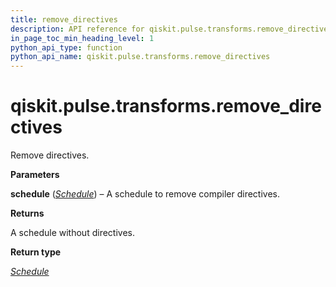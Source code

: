 ```yaml
---
title: remove_directives
description: API reference for qiskit.pulse.transforms.remove_directives
in_page_toc_min_heading_level: 1
python_api_type: function
python_api_name: qiskit.pulse.transforms.remove_directives
---
```


<span id="qiskit-pulse-transforms-remove-directives" />

# qiskit.pulse.transforms.remove\_directives

<Function id="qiskit.pulse.transforms.remove_directives" github="https://github.com/qiskit/qiskit/tree/stable/0.24/qiskit/pulse/transforms/canonicalization.py" signature="remove_directives(schedule)">
  Remove directives.

  **Parameters**

  **schedule** ([*Schedule*](qiskit.pulse.Schedule "qiskit.pulse.schedule.Schedule")) – A schedule to remove compiler directives.

  **Returns**

  A schedule without directives.

  **Return type**

  [*Schedule*](qiskit.pulse.Schedule "qiskit.pulse.schedule.Schedule")
</Function>

